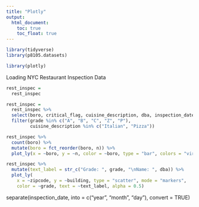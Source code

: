 ```yaml
---
title: "Plotly"
output:
  html_document:
    toc: true
    toc_float: true
---
```


```r
library(tidyverse)
library(p8105.datasets)

library(plotly)
```

Loading NYC Restaurant Inspection Data

```r


rest_inspec = 
  rest_inspec

```

```r
rest_inspec = 
  rest_inspec %>% 
  select(boro, critical_flag, cuisine_description, dba, inspection_date, score, zipcode, grade, building) %>% 
  filter(grade %in% c("A", "B", "C", "Z", "P"),
         cuisine_description %in% c("Italian", "Pizza"))
```


```r
rest_inspec %>% 
  count(boro) %>% 
  mutate(boro = fct_reorder(boro, n)) %>% 
  plot_ly(x = ~boro, y = ~n, color = ~boro, type = "bar", colors = "viridis")
```


```r
rest_inspec %>%
  mutate(text_label = str_c("Grade: ", grade, "\nName: ", dba)) %>% 
  plot_ly(
    x = ~zipcode, y = ~building, type = "scatter", mode = "markers",
    color = ~grade, text = ~text_label, alpha = 0.5)
```

  separate(inspection_date, into = c("year", "month", "day"), convert = TRUE)
